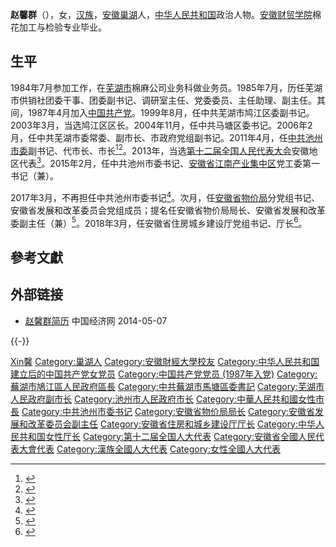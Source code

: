 '''赵馨群'''（{{bd|1963年|4月|}}），女，[[汉族|汉族]]，[[安徽|安徽]][[巢湖|巢湖]]人，[[中华人民共和国|中华人民共和国]]政治人物。[[安徽财贸学院|安徽财贸学院]]棉花加工与检验专业毕业。

== 生平 ==
1984年7月参加工作，在[[芜湖市|芜湖市]]棉麻公司业务科做业务员。1985年7月，历任芜湖市供销社团委干事、团委副书记、调研室主任、党委委员、主任助理、副主任。其间，1987年4月加入[[中国共产党|中国共产党]]。1999年8月，任中共芜湖市鸠江区委副书记。2003年3月，当选鸠江区区长。2004年11月，任中共马塘区委书记。2006年2月，任中共芜湖市委常委、副市长、市政府党组副书记。2011年4月，任[[中共池州市委|中共池州市委]]副书记、代市长、市长<ref>{{cite web|accessdate=2014-06-07|url=http://district.ce.cn/newarea/sddy/201202/28/t20120228_23112252_1.shtml|title=陈强当选池州市人大主任 赵馨群当选市长|publisher=中国经济网|archive-date=2017-03-31|archive-url=https://web.archive.org/web/20170331210853/http://district.ce.cn/newarea/sddy/201202/28/t20120228_23112252_1.shtml|dead-url=no}}</ref><ref>{{cite web|accessdate=2014-07-16|url=http://district.ce.cn/newarea/roll/201402/24/t20140224_2362796.shtml|title=池州市政府工作报告 (2014年1月14日 赵馨群)|publisher=中国经济网|archive-date=2019-09-22|archive-url=https://web.archive.org/web/20190922100222/http://district.ce.cn/newarea/roll/201402/24/t20140224_2362796.shtml|dead-url=no}}</ref>。2013年，当选[[第十二届全国人民代表大会|第十二届全国人民代表大会]]安徽地区代表<ref>{{cite news|title=全国人大代表信息-赵馨群|url= http://210.82.31.1:8084/delegate/viewDelegate.action?dbid=120996|accessdate=2013-03-28|newspaper=全国人大网|archive-url=https://web.archive.org/web/20140720000840/http://www.npc.gov.cn/delegate/viewDelegate.action?dbid=120996|archive-date=2014-07-20|dead-url=yes}}</ref>。2015年2月，任中共池州市委书记、[[安徽省江南产业集中区|安徽省江南产业集中区]]党工委第一书记（兼）。

2017年3月，不再担任中共池州市委书记<ref>{{cite news|title=53岁池州市委书记赵馨群即将去职，此前落选安徽省委委员|url=http://www.thepaper.cn/newsDetail_forward_1651416|accessdate=2017-03-30|newspaper=澎湃新闻|archive-date=2018-03-10|archive-url=https://web.archive.org/web/20180310010137/http://www.thepaper.cn/newsDetail_forward_1651416|dead-url=no}}</ref>。次月，任[[安徽省物价局|安徽省物价局]]分党组书记、安徽省发展和改革委员会党组成员；提名任安徽省物价局局长、安徽省发展和改革委副主任（兼）<ref>{{cite news|title=安徽池州市委原书记赵馨群调任省物价局分党组书记|url=http://www.thepaper.cn/newsDetail_forward_1657440|accessdate=2017-04-08|newspaper=澎湃新闻|archive-date=2018-03-10|archive-url=https://web.archive.org/web/20180310010038/http://www.thepaper.cn/newsDetail_forward_1657440|dead-url=no}}</ref>。2018年3月，任安徽省住房城乡建设厅党组书记、厅长<ref>{{cite news|title=赵馨群任安徽省住建厅党组书记 提名为厅长人选|url=http://ah.people.com.cn/n2/2018/0309/c358266-31327342.html|date=2018-03-09|newspaper=人民网|accessdate=2018-03-09|archive-date=2018-03-10|archive-url=https://web.archive.org/web/20180310010403/http://ah.people.com.cn/n2/2018/0309/c358266-31327342.html|dead-url=no}}</ref>。

== 參考文獻 ==
{{reflist}}

== 外部链接 ==
* [http://district.ce.cn/newarea/sddy/201202/28/t20120228_23112252_1.shtml 赵馨群简历] {{Wayback|url=http://district.ce.cn/newarea/sddy/201202/28/t20120228_23112252_1.shtml |date=20170331210853 }} 中国经济网 2014-05-07

{{-}}
{{start box}}
{{s-gov|prc}}
{{s-before|[[张天培|张天培]]}}
{{s-title|[[安徽省住房和城乡建设厅|安徽省住房和城乡建设厅]]厅长|2018年3月－2020年7月}}
{{s-after|[[贺懋燮|贺懋燮]]}}
{{s-before|[[陶方启|陶方启]]}}
{{s-title|[[安徽省物价局|安徽省物价局]]局长|2017年4月－2018年3月}}
{{s-after|[[]]}}
{{s-before|[[方西屏|方西屏]]}}
{{s-title|[[池州市人民政府|池州市人民政府]]市长|2011年4月－2015年8月}}
{{s-after|[[雍成瀚|雍成瀚]]}}
{{s-ppo|cpc}}
{{s-before|[[陈强_(1956年)|陈 强]]}}
{{s-title|[[中国共产党池州市委员会|中国共产党池州市委员会]]书记|2015年2月－2017年3月}}
{{s-after|[[王宏_(1970年)|王 宏]]}}
{{end box}}

{{Authority control}}
{{DEFAULTSORT:Zhao趙}}
[[Category:趙姓|Xin馨]]
[[Category:巢湖人|Category:巢湖人]]
[[Category:安徽財經大學校友|Category:安徽財經大學校友]]
[[Category:中华人民共和国建立后的中国共产党女党员|Category:中华人民共和国建立后的中国共产党女党员]]
[[Category:中国共产党党员_(1987年入党)|Category:中国共产党党员 (1987年入党)]]
[[Category:蕪湖市鳩江區人民政府區長|Category:蕪湖市鳩江區人民政府區長]]
[[Category:中共蕪湖市馬塘區委書記|Category:中共蕪湖市馬塘區委書記]]
[[Category:芜湖市人民政府副市长|Category:芜湖市人民政府副市长]]
[[Category:池州市人民政府市长|Category:池州市人民政府市长]]
[[Category:中華人民共和國女性市長|Category:中華人民共和國女性市長]]
[[Category:中共池州市委书记|Category:中共池州市委书记]]
[[Category:安徽省物价局局长|Category:安徽省物价局局长]]
[[Category:安徽省发展和改革委员会副主任|Category:安徽省发展和改革委员会副主任]]
[[Category:安徽省住房和城乡建设厅厅长|Category:安徽省住房和城乡建设厅厅长]]
[[Category:中华人民共和国女性厅长|Category:中华人民共和国女性厅长]]
[[Category:第十二届全国人大代表|Category:第十二届全国人大代表]]
[[Category:安徽省全國人民代表大會代表|Category:安徽省全國人民代表大會代表]]
[[Category:漢族全國人大代表|Category:漢族全國人大代表]]
[[Category:女性全國人大代表|Category:女性全國人大代表]]
